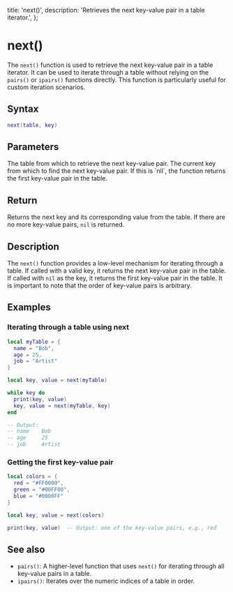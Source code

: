   title: 'next()',
  description: 'Retrieves the next key-value pair in a table iterator.',
};

# next()

The `next()` function is used to retrieve the next key-value pair in a table iterator. It can be used to iterate through a table without relying on the `pairs()` or `ipairs()` functions directly. This function is particularly useful for custom iteration scenarios.

## Syntax

```lua
next(table, key)
```

## Parameters

<Properties>
  <Property name="table" type="table">
    The table from which to retrieve the next key-value pair.
  </Property>
  <Property name="key" type="string|number|nil">
    The current key from which to find the next key-value pair. If this is `nil`, the function returns the first key-value pair in the table.
  </Property>
</Properties>

## Return

Returns the next key and its corresponding value from the table. If there are no more key-value pairs, `nil` is returned.

## Description

The `next()` function provides a low-level mechanism for iterating through a table. If called with a valid key, it returns the next key-value pair in the table. If called with `nil` as the key, it returns the first key-value pair in the table. It is important to note that the order of key-value pairs is arbitrary.

## Examples

### Iterating through a table using next
```lua
local myTable = {
  name = "Bob",
  age = 25,
  job = "Artist"
}

local key, value = next(myTable)

while key do
  print(key, value)
  key, value = next(myTable, key)
end

-- Output:
-- name    Bob
-- age     25
-- job     Artist
```

### Getting the first key-value pair
```lua
local colors = {
  red = "#FF0000",
  green = "#00FF00",
  blue = "#0000FF"
}

local key, value = next(colors)

print(key, value)  -- Output: one of the key-value pairs, e.g., red    #FF0000
```

## See also
- `pairs()`: A higher-level function that uses `next()` for iterating through all key-value pairs in a table.
- `ipairs()`: Iterates over the numeric indices of a table in order.
